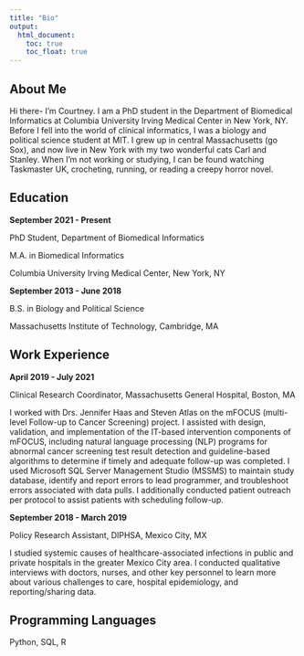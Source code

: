 ```yaml
---
title: "Bio"
output: 
  html_document:
    toc: true
    toc_float: true
---
```


## About Me

Hi there- I'm Courtney. I am a PhD student in the Department of Biomedical Informatics at Columbia University Irving Medical Center in New York, NY. Before I fell into the world of clinical informatics, I was a biology and political science student at MIT. I grew up in central Massachusetts (go Sox), and now live in New York with my two wonderful cats Carl and Stanley. When I'm not working or studying, I can be found watching Taskmaster UK, crocheting, running, or reading a creepy horror novel.


## Education

**September 2021 - Present**

PhD Student, Department of Biomedical Informatics

M.A. in Biomedical Informatics

Columbia University Irving Medical Center, New York, NY

**September 2013 - June 2018**

B.S. in Biology and Political Science

Massachusetts Institute of Technology, Cambridge, MA

## Work Experience

**April 2019 - July 2021**

Clinical Research Coordinator, Massachusetts General Hospital, Boston, MA

I worked with Drs. Jennifer Haas and Steven Atlas on the mFOCUS (multi-level Follow-up to Cancer Screening) project. I assisted with design, validation, and implementation of the IT-based intervention components of mFOCUS, including natural language processing (NLP) programs for abnormal cancer screening test result detection and guideline-based algorithms to determine if timely and adequate follow-up was completed. I used Microsoft SQL Server Management Studio (MSSMS) to maintain study database, identify and report errors to lead programmer, and troubleshoot errors associated with data pulls.
I additionally conducted patient outreach per protocol to assist patients with scheduling follow-up.

**September 2018 - March 2019**

Policy Research Assistant, DIPHSA, Mexico City, MX

I studied systemic causes of healthcare-associated infections in public and private hospitals in the greater Mexico City area. I conducted qualitative interviews with doctors, nurses, and other key personnel to learn more about various challenges to care, hospital epidemiology, and reporting/sharing data.

## Programming Languages

Python, SQL, R